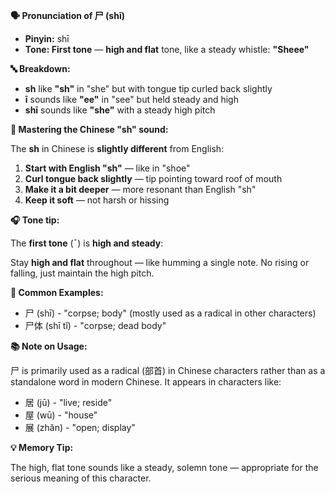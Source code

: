 **🗣️ Pronunciation of 尸 (shī)**

- **Pinyin:** shī
- **Tone: First tone** — **high and flat** tone, like a steady whistle: **"Sheee"**

**🔤 Breakdown:**

- **sh** like **"sh"** in "she" but with tongue tip curled back slightly
- **ī** sounds like **"ee"** in "see" but held steady and high
- **shī** sounds like **"she"** with a steady high pitch

**🎯 Mastering the Chinese "sh" sound:**

The **sh** in Chinese is **slightly different** from English:

1. **Start with English "sh"** — like in "shoe"
2. **Curl tongue back slightly** — tip pointing toward roof of mouth
3. **Make it a bit deeper** — more resonant than English "sh"
4. **Keep it soft** — not harsh or hissing

**🎧 Tone tip:**

The **first tone** (ˉ) is **high and steady**:

Stay **high and flat** throughout — like humming a single note. No rising or falling, just maintain
the high pitch.

**📝 Common Examples:**

- 尸 (shī) - "corpse; body" (mostly used as a radical in other characters)
- 尸体 (shī tǐ) - "corpse; dead body"

**📚 Note on Usage:**

尸 is primarily used as a radical (部首) in Chinese characters rather than as a standalone word in
modern Chinese. It appears in characters like:

- 居 (jū) - "live; reside"
- 屋 (wū) - "house"
- 展 (zhǎn) - "open; display"

**💡 Memory Tip:**

The high, flat tone sounds like a steady, solemn tone — appropriate for the serious meaning of this
character.
